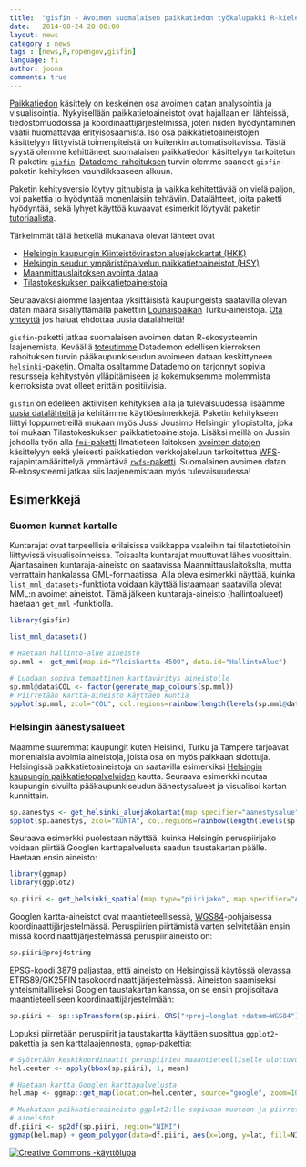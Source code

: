 ```yaml
---
title:  "gisfin - Avoimen suomalaisen paikkatiedon työkalupakki R-kielelle"
date:   2014-08-24 20:00:00
layout: news
category : news
tags : [news,R,ropengov,gisfin]
language: fi
author: joona
comments: true
---
```


[Paikkatiedon](https://fi.wikipedia.org/wiki/Paikkatieto) käsittely on keskeinen osa avoimen datan analysointia ja visualisointia. Nykyisellään paikkatietoaineistot ovat hajallaan eri lähteissä, tiedostomuodoissa ja koordinaattijärjestelmissä, joten niiden hyödyntäminen vaatii huomattavaa erityisosaamista. Iso osa paikkatietoaineistojen käsittelyyn liittyvistä toimenpiteistä on kuitenkin automatisoitavissa. Tästä syystä olemme kehittäneet suomalaisen paikkatiedon käsittelyyn tarkoitetun R-paketin: [`gisfin`](https://github.com/rOpenGov/gisfin). [Datademo-rahoituksen](http://datademo.fi/) turvin olemme saaneet `gisfin`-paketin kehityksen vauhdikkaaseen alkuun.

Paketin kehitysversio löytyy [githubista](https://github.com/rOpenGov/gisfin) ja vaikka kehitettävää on vielä paljon, voi pakettia jo hyödyntää monenlaisiin tehtäviin. Datalähteet, joita paketti hyödyntää, sekä lyhyet käyttöä kuvaavat esimerkit löytyvät paketin [tutoriaalista](https://github.com/rOpenGov/helsinki/blob/master/vignettes/gisfin_tutorial.md). 

Tärkeimmät tällä hetkellä mukanava olevat lähteet ovat

+ [Helsingin kaupungin Kiinteistöviraston aluejakokartat (HKK)](http://ptp.hel.fi/avoindata/)
+ [Helsingin seudun ympäristöpalvelun paikkatietoaineistot (HSY)](http://www.hsy.fi/seututieto/kaupunki/paikkatiedot/Sivut/Avoindata.aspx)
+ [Maanmittauslaitoksen avointa dataa](http://www.maanmittauslaitos.fi/avoindata)
+ [Tilastokeskuksen paikkatietoaineistoja](http://www.stat.fi/tup/rajapintapalvelut/index_en.html)

Seuraavaksi aiomme laajentaa yksittäisistä kaupungeista saatavilla olevan datan määrä sisällyttämällä pakettiin [Lounaispaikan](http://paikkatietokeskus.lounaispaikka.fi/fi/aineistot/) Turku-aineistoja. [Ota yhteyttä](http://louhos.github.io/contact.html) jos haluat ehdottaa uusia datalähteitä!

`gisfin`-paketti jatkaa suomalaisen avoimen datan R-ekosysteemin laajenemista. Keväällä [toteutimme](http://louhos.github.io/news/2014/06/11/helsinki-kirjasto/) Datademon edellisen kierroksen rahoituksen turvin pääkaupunkiseudun avoimeen dataan keskittyneen [`helsinki`-paketin](https://github.com/rOpenGov/helsinki). Omalta osaltamme Datademo on tarjonnyt sopivia resursseja kehitystyön ylläpitämiseen ja kokemuksemme molemmista kierroksista ovat olleet erittäin positiivisia.

`gisfin` on edelleen aktiivisen kehityksen alla ja tulevaisuudessa lisäämme [uusia datalähteitä](https://github.com/rOpenGov/gisfin/blob/master/vignettes/todo-datasets.md) ja kehitämme käyttöesimerkkejä. Paketin kehitykseen liittyi loppumetreillä mukaan myös Jussi Jousimo Helsingin yliopistolta, joka toi mukaan Tilastokeskuksen paikkatietoaineistoja. Lisäksi meillä on Jussin johdolla työn alla [`fmi`-paketti](https://github.com/rOpenGov/fmi) Ilmatieteen laitoksen [avointen datojen](https://ilmatieteenlaitos.fi/avoin-data) käsittelyyn sekä yleisesti paikkatiedon verkkojakeluun tarkoitettua [WFS](https://en.wikipedia.org/wiki/Web_Feature_Service)-rajapintamäärittelyä ymmärtävä [`rwfs`-paketti](https://github.com/rOpenGov/rwfs). Suomalainen avoimen datan R-ekosysteemi jatkaa siis laajenemistaan myös tulevaisuudessa!

## Esimerkkejä

### Suomen kunnat kartalle

Kuntarajat ovat tarpeellisia erilaisissa vaikkappa vaaleihin tai tilastotietoihin liittyvissä visualisoinneissa. Toisaalta kuntarajat muuttuvat lähes vuosittain. Ajantasainen kuntaraja-aineisto on saatavissa Maanmittauslaitokslta, mutta verrattain hankalassa GML-formaatissa. Alla oleva esimerkki näyttää, kuinka `list_mml_datasets`-funktiota voidaan käyttää listaamaan saatavilla olevat MML:n avoimet aineistot. Tämä jälkeen kuntaraja-aineisto (hallintoalueet) haetaan `get_mml`  -funktiolla.

```r
library(gisfin)

list_mml_datasets()

# Haetaan hallinto-alue aineisto
sp.mml <- get_mml(map.id="Yleiskartta-4500", data.id="HallintoAlue")

# Luodaan sopiva temaattinen karttaväritys aineistolle
sp.mml@data$COL <- factor(generate_map_colours(sp.mml))
# Piirretään kartta-aineisto käyttäen kuntia
spplot(sp.mml, zcol="COL", col.regions=rainbow(length(levels(sp.mml@data$COL))), colorkey=FALSE)

```

### Helsingin äänestysalueet

Maamme suuremmat kaupungit kuten Helsinki, Turku ja Tampere tarjoavat monenlaisia avoimia aineistoja, joista osa on myös paikkaan sidottuja. Helsingissä paikkatietoaineistoja on saatavilla esimerkiksi [Helsingin kaupungin paikkatietopalveluiden](http://ptp.hel.fi/) kautta. Seuraava esimerkki noutaa kaupungin sivuilta pääkaupunkiseudun äänestysalueet ja visualisoi kartan kunnittain.

```r
sp.aanestys <- get_helsinki_aluejakokartat(map.specifier="aanestysalue")
spplot(sp.aanestys, zcol="KUNTA", col.regions=rainbow(length(levels(sp.aanestys@data$KUNTA))), colorkey=FALSE)
```

Seuraava esimerkki puolestaan näyttää, kuinka Helsingin peruspiirijako voidaan piirtää Googlen karttapalvelusta saadun taustakartan päälle. Haetaan ensin aineisto:

```r

library(ggmap)
library(ggplot2)

sp.piiri <- get_helsinki_spatial(map.type="piirijako", map.specifier="ALUEJAKO_PERUSPIIRI")
```

Googlen kartta-aineistot ovat maantieteellisessä, 
[WGS84](https://fi.wikipedia.org/wiki/WGS84)-pohjaisessa 
koordinaattijärjestelmässä. Peruspiirien piirtämistä varten selvitetään ensin
missä koordinaattijärjestelmässä peruspiiriaineisto on:

```r
sp.piiri@proj4string
```

[EPSG](http://www.epsg-registry.org/)-koodi 3879 paljastaa, että aineisto on 
Helsingissä käytössä olevassa ETRS89/GK25FIN tasokoordinaattijärjestelmässä. 
Aineiston saamiseksi yhteismitalliseksi Googlen taustakartan kanssa, on se ensin
projisoitava maantieteelliseen koordinaattijärjestelmään:

```r

sp.piiri <- sp::spTransform(sp.piiri, CRS("+proj=longlat +datum=WGS84"))
```

Lopuksi piirretään peruspiirit ja taustakartta käyttäen suosittua 
`ggplot2`-pakettia ja sen karttalaajennosta, `ggmap`-pakettia:

```r

# Syötetään keskikoordinaatit peruspiirien maaantieteelliselle ulottuvuudelle
hel.center <- apply(bbox(sp.piiri), 1, mean)

# Haetaan kartta Googlen karttapalvelusta
hel.map <- ggmap::get_map(location=hel.center, source="google", zoom=10, scale=2)

# Muokataan paikkatietoaineisto ggplot2:lle sopivaan muotoon ja piirretään
# aineistot
df.piiri <- sp2df(sp.piiri, region="NIMI")
ggmap(hel.map) + geom_polygon(data=df.piiri, aes(x=long, y=lat, fill=NIMI), alpha=0.5) + theme(legend.position="none")
```

<a rel="license" href="http://creativecommons.org/licenses/by/4.0/">
<img alt="Creative Commons -käyttölupa" style="border-width:0"
src="http://i.creativecommons.org/l/by/4.0/88x31.png" /> </a>
